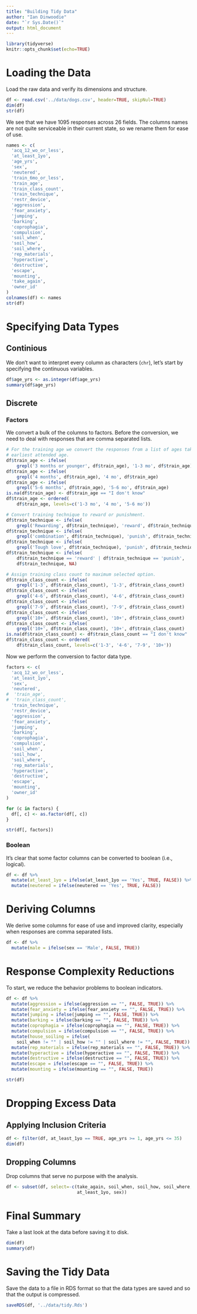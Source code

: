 ```yaml
---
title: "Building Tidy Data"
author: "Ian Dinwoodie"
date: "`r Sys.Date()`"
output: html_document
---
```


```r
library(tidyverse)
knitr::opts_chunk$set(echo=TRUE)
```

# Loading the Data

Load the raw data and verify its dimensions and structure.

```r
df <- read.csv('../data/dogs.csv', header=TRUE, skipNul=TRUE)
dim(df)
str(df)
```

We see that we have 1095 responses across 26 fields. The columns names are not
quite serviceable in their current state, so we rename them for ease of use.

```r
names <- c(
  'acq_12_wo_or_less',
  'at_least_1yo',
  'age_yrs',
  'sex',
  'neutered',
  'train_6mo_or_less',
  'train_age',
  'train_class_count',
  'train_technique',
  'restr_device',
  'aggression',
  'fear_anxiety',
  'jumping',
  'barking',
  'coprophagia',
  'compulsion',
  'soil_when',
  'soil_how',
  'soil_where',
  'rep_materials',
  'hyperactive',
  'destructive',
  'escape',
  'mounting',
  'take_again',
  'owner_id'
)
colnames(df) <- names
str(df)
```

# Specifying Data Types

## Continious

We don't want to interpret every column as characters (`chr`), let's start by
specifying the continuous variables.

```r
df$age_yrs <- as.integer(df$age_yrs)
summary(df$age_yrs)
```

## Discrete

### Factors

We convert a bulk of the columns to factors. Before the conversion, we need to
deal with responses that are comma separated lists.

```r
# For the training age we convert the responses from a list of ages take to the
# earliest attended age.
df$train_age <- ifelse(
    grepl('3 months or younger', df$train_age), '1-3 mo', df$train_age)
df$train_age <- ifelse(
    grepl('4 months', df$train_age), '4 mo', df$train_age)
df$train_age <- ifelse(
    grepl('5-6 months', df$train_age), '5-6 mo', df$train_age)
is.na(df$train_age) <- df$train_age == "I don't know"
df$train_age <- ordered(
    df$train_age, levels=c('1-3 mo', '4 mo', '5-6 mo'))

# Convert training technique to reward or punishment.
df$train_technique <- ifelse(
    grepl('Rewarding', df$train_technique), 'reward', df$train_technique)
df$train_technique <- ifelse(
    grepl('combination', df$train_technique), 'punish', df$train_technique)
df$train_technique <- ifelse(
    grepl('Tough love', df$train_technique), 'punish', df$train_technique)
df$train_technique <- ifelse(
    df$train_technique == 'reward' | df$train_technique == 'punish',
    df$train_technique, NA)

# Assign training class count to maximum selected option.
df$train_class_count <- ifelse(
    grepl('1-3', df$train_class_count), '1-3', df$train_class_count)
df$train_class_count <- ifelse(
    grepl('4-6', df$train_class_count), '4-6', df$train_class_count)
df$train_class_count <- ifelse(
    grepl('7-9', df$train_class_count), '7-9', df$train_class_count)
df$train_class_count <- ifelse(
    grepl('10+', df$train_class_count), '10+', df$train_class_count)
df$train_class_count <- ifelse(
    grepl('10+', df$train_class_count), '10+', df$train_class_count)
is.na(df$train_class_count) <- df$train_class_count == "I don't know"
df$train_class_count <- ordered(
    df$train_class_count, levels=c('1-3', '4-6', '7-9', '10+'))
```

Now we perform the conversion to factor data type.

```r
factors <- c(
  'acq_12_wo_or_less',
  'at_least_1yo',
  'sex',
  'neutered',
#  'train_age',
#  'train_class_count',
  'train_technique',
  'restr_device',
  'aggression',
  'fear_anxiety',
  'jumping',
  'barking',
  'coprophagia',
  'compulsion',
  'soil_when',
  'soil_how',
  'soil_where',
  'rep_materials',
  'hyperactive',
  'destructive',
  'escape',
  'mounting',
  'owner_id'
)

for (c in factors) {
  df[, c] <- as.factor(df[, c])
}

str(df[, factors])
```

### Boolean

It's clear that some factor columns can be converted to boolean (i.e., logical).

```r
df <- df %>%
  mutate(at_least_1yo = ifelse(at_least_1yo == 'Yes', TRUE, FALSE)) %>%
  mutate(neutered = ifelse(neutered == 'Yes', TRUE, FALSE))
```

# Deriving Columns

We derive some columns for ease of use and improved clarity, especially when
responses are comma separated lists.

```r
df <- df %>%
  mutate(male = ifelse(sex == 'Male', FALSE, TRUE))
```

# Response Complexity Reductions

To start, we reduce the behavior problems to boolean indicators.

```r
df <- df %>%
  mutate(aggression = ifelse(aggression == "", FALSE, TRUE)) %>%
  mutate(fear_anxiety = ifelse(fear_anxiety == "", FALSE, TRUE)) %>%
  mutate(jumping = ifelse(jumping == "", FALSE, TRUE)) %>%
  mutate(barking = ifelse(barking == "", FALSE, TRUE)) %>%
  mutate(coprophagia = ifelse(coprophagia == "", FALSE, TRUE)) %>%
  mutate(compulsion = ifelse(compulsion == "", FALSE, TRUE)) %>%
  mutate(house_soiling = ifelse(
    soil_when != "" | soil_how != "" | soil_where != "", FALSE, TRUE)) %>%
  mutate(rep_materials = ifelse(rep_materials == "", FALSE, TRUE)) %>%
  mutate(hyperactive = ifelse(hyperactive == "", FALSE, TRUE)) %>%
  mutate(destructive = ifelse(destructive == "", FALSE, TRUE)) %>%
  mutate(escape = ifelse(escape == "", FALSE, TRUE)) %>%
  mutate(mounting = ifelse(mounting == "", FALSE, TRUE))

str(df)
```

# Dropping Excess Data

## Applying Inclusion Criteria

```r
df <- filter(df, at_least_1yo == TRUE, age_yrs >= 1, age_yrs <= 35)
dim(df)
```

## Dropping Columns

Drop columns that serve no purpose with the analysis.

```r
df <- subset(df, select=-c(take_again, soil_when, soil_how, soil_where,
                           at_least_1yo, sex))
```

# Final Summary

Take a last look at the data before saving it to disk.

```r
dim(df)
summary(df)
```

# Saving the Tidy Data

Save the data to a file in RDS format so that the data types are saved and so
that the output is compressed.

```r
saveRDS(df, '../data/tidy.Rds')
```
